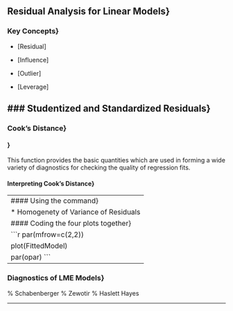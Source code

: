 %


## Residual Analysis for Linear Models}

### Key Concepts}


* [Residual]

* [Influence]

* [Outlier]

* [Leverage]



### Studentized and Standardized Residuals}
-----------------------------------------------------------------------



### Cook's Distance}

#### \texttt{infleunce}}
This function provides the basic quantities which are used in forming a wide variety of diagnostics for checking the quality of regression fits.



#### Interpreting Cook's Distance}


-----------------------------------------------------------------------
#### Using the \texttt{plot} command}


*  Homogenety of Variance of Residuals
*  
* 



#### Coding the four plots together}


```r
par(mfrow=c(2,2))

plot(FittedModel)

par(opar)
```


-----------------------------------------------------------------------

### Diagnostics of LME Models}

% Schabenberger
% Zewotir
% Haslett Hayes





-----------------------------------------------------------------------


